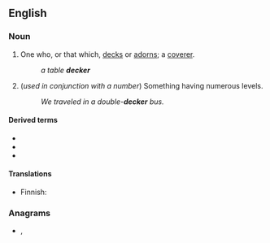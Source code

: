 {{also|Decker}}

==English==
{{wikipedia}}

===Noun===
{{en-noun}}

# One who, or that which, [[deck]]s or [[adorn]]s; a [[coverer]].
#: ''a table '''decker'''''
# (''used in conjunction with a number'') Something having numerous levels.
#: ''We traveled in a double-'''decker''' bus.''

====Derived terms====
* {{l|en|double-decker}}
* {{l|en|single-decker}}
* {{l|en|three-decker}}

====Translations====
{{trans-top|Something having numerous levels}}
* Finnish: {{t|fi|-kerroksinen}}
{{trans-mid}}
{{trans-bottom}}

===Anagrams===
* {{l|en|Dereck}}, {{l|en|recked}}